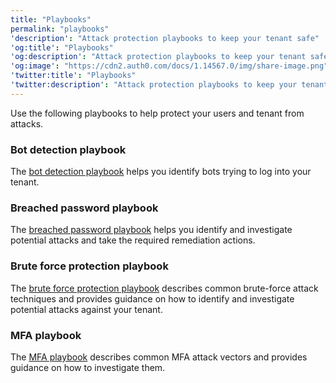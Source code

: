 ```yaml
---
title: "Playbooks"
permalink: "playbooks"
'description': "Attack protection playbooks to keep your tenant safe"
'og:title': "Playbooks"
'og:description': "Attack protection playbooks to keep your tenant safe"
'og:image': "https://cdn2.auth0.com/docs/1.14567.0/img/share-image.png"
'twitter:title': "Playbooks"
'twitter:description': "Attack protection playbooks to keep your tenant safe"
---
```


Use the following playbooks to help protect your users and tenant from attacks.

### Bot detection playbook

The [bot detection playbook](/docs/fr-ca/secure/attack-protection/playbooks/bot-detection-playbook) helps you identify bots trying to log into your tenant.

### Breached password playbook

The [breached password playbook](/docs/fr-ca/secure/attack-protection/playbooks/breached-password-playbook) helps you identify and investigate potential attacks and take the required remediation actions.

### Brute force protection playbook

The [brute force protection playbook](/docs/fr-ca/secure/attack-protection/playbooks/brute-force-protection-playbook) describes common brute-force attack techniques and provides guidance on how to identify and investigate potential attacks against your tenant.

### MFA playbook

The [MFA playbook](/docs/fr-ca/secure/attack-protection/playbooks/mfa-playbook) describes common <Tooltip href="/docs/fr-ca/glossary?term=multifactor-authentication" tip="Authentification multifacteur (MFA)
Processus d’authentification de l’utilisateur qui utilise un facteur en plus du nom d’utilisateur et du mot de passe, tel qu’un code par SMS." cta="Voir le glossaire">MFA</Tooltip> attack vectors and provides guidance on how to investigate them.